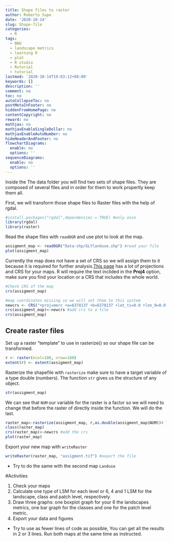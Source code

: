 ```yaml
---
title: Shape files to raster
author: Roberto Supe
date: '2020-10-14'
slug: Shape-file
categories:
  - R
tags:
  - BNU
  - landscape metrics
  - learning R
  - plot
  - R studio
  - Rutorial
  - tutorial
lastmod: '2020-10-14T19:03:12+08:00'
keywords: []
description: ''
comment: no
toc: no
autoCollapseToc: no
postMetaInFooter: no
hiddenFromHomePage: no
contentCopyright: no
reward: no
mathjax: no
mathjaxEnableSingleDollar: no
mathjaxEnableAutoNumber: no
hideHeaderAndFooter: no
flowchartDiagrams:
  enable: no
  options: ''
sequenceDiagrams:
  enable: no
  options: ''
---
```


Inside the The data folder you will find two sets of shape files. They are composed of several files and in order for them to work propertly keep them all.

First, we will transform those shape files to Raster files with the help of rgdal.

```r
#install.packages("rgdal",dependencies = TRUE) #only once 
library(rgdal) 
library(raster)
```

Read the shape files with `readOGR` and use plot to look at the map. 
```r
assigment_map <- readOGR("Data-shp/GLYlanduse.shp") #read your file
plot(assigment_map)
```

Currently the map does not have a set of CRS so we will assign them to it because it is required for further analysis.[This page](https://spatialreference.org/ref/) has a lot of projections and CRS for your maps. R will require the text inclided in the **Proj4**  option, make sure you find your location or a CRS that includes the whole world. 

```r
#Check CRS of the map
crs(assigment_map)
```

```r
#map coordinates missing so we will set them to this system
newcrs <- CRS("+proj=merc +a=6378137 +b=6378137 +lat_ts=0.0 +lon_0=0.0 +x_0=0.0 +y_0=0 +k=1.0 +units=m +nadgrids=@null +wktext  +no_defs") 
crs(assigment_map)<-newcrs #add crs to a file
crs(assigment_map)
```

## Create raster files

Set up a raster "template" to use in rasterize() so our shape file can be transformed.

```r
r <- raster(ncol=180, nrow=180)
extent(r) <- extent(assigment_map)
```

Rasterize the shapefile with `rasterize` make sure to have a target variable of a type double (numbers). The function `str` gives us the structure of any object. 

```r
str(assigment_map)
```

We can see that `NUM` our variable for the raster is a factor so we will need to change that before the raster of directly inside the function. We will do the last.

```r
raster_map<-rasterize(assigment_map, r,as.double(assigment_map$NUM))# Transform NUM
class(raster_map)
crs(raster_map)<-newcrs #add the crs
plot(raster_map)
```

Export your new map with `writeRaster`
```r
writeRaster(raster_map, "assigment.tif") #export the file
```

* Try to do the same with the second map `Landuse` 

#Activities

1. Check your maps
2. Calculate one type of LSM for each level or 6, 4 and 1 LSM for the landscape, class and patch level, respectively.
3. Draw three graphs: one boxplot graph for your 6 the landscapes metrics, one bar graph for the classes and one for the patch level metric.
4. Export your data and figures


* Try to use as fewer lines of code as possible, You can get all the results in 2 or 3 lines. Run both maps at the same time as instructed.
